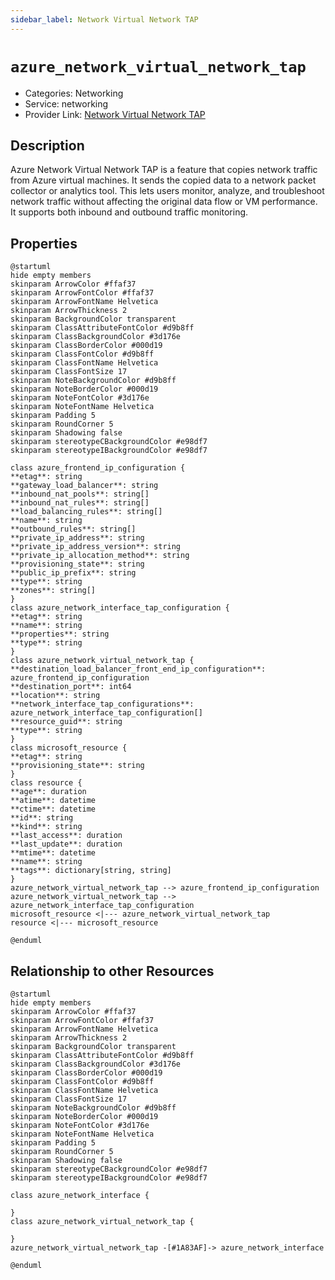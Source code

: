```yaml
---
sidebar_label: Network Virtual Network TAP
---
```


# `azure_network_virtual_network_tap`

- Categories: Networking
- Service: networking
- Provider Link: [Network Virtual Network TAP](https://learn.microsoft.com/en-us/azure/virtual-network/virtual-network-tap-overview)

## Description

Azure Network Virtual Network TAP is a feature that copies network traffic from Azure virtual machines. It sends the copied data to a network packet collector or analytics tool. This lets users monitor, analyze, and troubleshoot network traffic without affecting the original data flow or VM performance. It supports both inbound and outbound traffic monitoring.

## Properties

<ZoomPanPinch>

```kroki imgType="plantuml" imgAlt="Diagram of Network Virtual Network TAP data model"
@startuml
hide empty members
skinparam ArrowColor #ffaf37
skinparam ArrowFontColor #ffaf37
skinparam ArrowFontName Helvetica
skinparam ArrowThickness 2
skinparam BackgroundColor transparent
skinparam ClassAttributeFontColor #d9b8ff
skinparam ClassBackgroundColor #3d176e
skinparam ClassBorderColor #000d19
skinparam ClassFontColor #d9b8ff
skinparam ClassFontName Helvetica
skinparam ClassFontSize 17
skinparam NoteBackgroundColor #d9b8ff
skinparam NoteBorderColor #000d19
skinparam NoteFontColor #3d176e
skinparam NoteFontName Helvetica
skinparam Padding 5
skinparam RoundCorner 5
skinparam Shadowing false
skinparam stereotypeCBackgroundColor #e98df7
skinparam stereotypeIBackgroundColor #e98df7

class azure_frontend_ip_configuration {
**etag**: string
**gateway_load_balancer**: string
**inbound_nat_pools**: string[]
**inbound_nat_rules**: string[]
**load_balancing_rules**: string[]
**name**: string
**outbound_rules**: string[]
**private_ip_address**: string
**private_ip_address_version**: string
**private_ip_allocation_method**: string
**provisioning_state**: string
**public_ip_prefix**: string
**type**: string
**zones**: string[]
}
class azure_network_interface_tap_configuration {
**etag**: string
**name**: string
**properties**: string
**type**: string
}
class azure_network_virtual_network_tap {
**destination_load_balancer_front_end_ip_configuration**: azure_frontend_ip_configuration
**destination_port**: int64
**location**: string
**network_interface_tap_configurations**: azure_network_interface_tap_configuration[]
**resource_guid**: string
**type**: string
}
class microsoft_resource {
**etag**: string
**provisioning_state**: string
}
class resource {
**age**: duration
**atime**: datetime
**ctime**: datetime
**id**: string
**kind**: string
**last_access**: duration
**last_update**: duration
**mtime**: datetime
**name**: string
**tags**: dictionary[string, string]
}
azure_network_virtual_network_tap --> azure_frontend_ip_configuration
azure_network_virtual_network_tap --> azure_network_interface_tap_configuration
microsoft_resource <|--- azure_network_virtual_network_tap
resource <|--- microsoft_resource

@enduml
```

</ZoomPanPinch>

## Relationship to other Resources

<ZoomPanPinch>

```kroki imgType="plantuml" imgAlt="Diagram of Network Virtual Network TAP resource relationships"
@startuml
hide empty members
skinparam ArrowColor #ffaf37
skinparam ArrowFontColor #ffaf37
skinparam ArrowFontName Helvetica
skinparam ArrowThickness 2
skinparam BackgroundColor transparent
skinparam ClassAttributeFontColor #d9b8ff
skinparam ClassBackgroundColor #3d176e
skinparam ClassBorderColor #000d19
skinparam ClassFontColor #d9b8ff
skinparam ClassFontName Helvetica
skinparam ClassFontSize 17
skinparam NoteBackgroundColor #d9b8ff
skinparam NoteBorderColor #000d19
skinparam NoteFontColor #3d176e
skinparam NoteFontName Helvetica
skinparam Padding 5
skinparam RoundCorner 5
skinparam Shadowing false
skinparam stereotypeCBackgroundColor #e98df7
skinparam stereotypeIBackgroundColor #e98df7

class azure_network_interface {

}
class azure_network_virtual_network_tap {

}
azure_network_virtual_network_tap -[#1A83AF]-> azure_network_interface

@enduml
```

</ZoomPanPinch>
